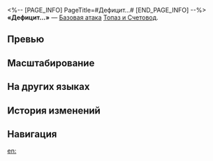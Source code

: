 <%-- [PAGE_INFO]
PageTitle=#Дефицит...#
[END_PAGE_INFO] --%>
{{Навык Инфобокс
|Название         = Дефицит...
|Изображение      = Навык Дефицит....png
|Персонаж         = Топаз и Счетовод
|Тип              = Базовая атака
|Тэг              = Одиночная атака
|УронСтойк        = 10
|ЭнергияГен       = 20
|Энергия          = 
|Длительность     = 
|Описание         = Наносит выбранному противнику огненный урон, равный {{Цвет|Выделенный|50%—110%}} от силы атаки Топаз.
|Свойство1        = 
|Масштабирование1 = 
}}
'''«Дефицит...»''' — [[Базовая атака]] [[Топаз и Счетовод]].

==Превью==
{{Превью
|Файл = Дефицит... Превью
}}

==Масштабирование==
{{Масштабирование навыка|тип=Базовая атака
|50%;60%;70%;80%;90%;100%;110%;120%;130%;140%
}}

==На других языках==
{{На других языках
|en   = Deficit...
|zhs  = 赤字…
|zht  = 赤字……
|ja   = {{Rubi|赤字|あかじ}}…
|ko   = 적자…
|es   = Déficit
|fr   = Déficit
|ru   = Дефицит...
|th   = Deficit...
|vi   = Mức Thâm Hụt...
|de   = Defizit ...
|id   = Deficit...
|pt   = Déficit...
}}

==История изменений==
{{История изменений|3.5}}

==Навигация==
{{Навык Навбокс|Топаз и Счетовод}}

[[en:]]